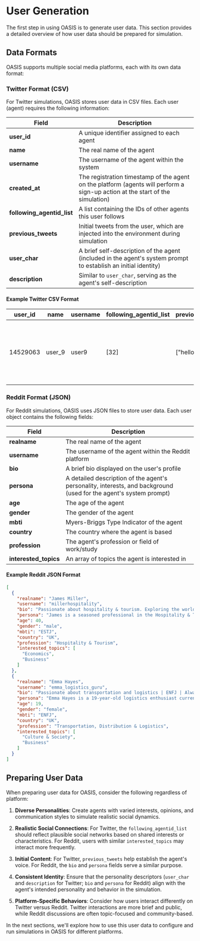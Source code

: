 # User Generation

The first step in using OASIS is to generate user data. This section provides a detailed overview of how user data should be prepared for simulation.

## Data Formats

OASIS supports multiple social media platforms, each with its own data format:

### Twitter Format (CSV)

For Twitter simulations, OASIS stores user data in CSV files. Each user (agent) requires the following information:

| Field | Description |
|-------|-------------|
| **user_id** | A unique identifier assigned to each agent |
| **name** | The real name of the agent |
| **username** | The username of the agent within the system |
| **created_at** | The registration timestamp of the agent on the platform (agents will perform a sign-up action at the start of the simulation) |
| **following_agentid_list** | A list containing the IDs of other agents this user follows |
| **previous_tweets** | Initial tweets from the user, which are injected into the environment during simulation |
| **user_char** | A brief self-description of the agent (included in the agent's system prompt to establish an initial identity) |
| **description** | Similar to `user_char`, serving as the agent's self-description |

#### Example Twitter CSV Format

| user_id | name | username | following_agentid_list | previous_tweets | user_char | description |
|---------|------|----------|------------------------|-----------------|-----------|-------------|
| 14529063 | user_9 | user9 | [32] | ["hello world"] | Beach bum, web developer, nerd 🤓, crocheter, avid reader 📚, a singer in the shower, a notorious heart breaker. I blog about books @ https://t.co/JjnKtEnq4R | Beach bum, web developer, nerd 🤓, crocheter, avid reader 📚, a singer in the shower, a notorious heart breaker. I blog about books @ https://t.co/JjnKtEnq4R |

### Reddit Format (JSON)

For Reddit simulations, OASIS uses JSON files to store user data. Each user object contains the following fields:

| Field | Description |
|-------|-------------|
| **realname** | The real name of the agent |
| **username** | The username of the agent within the Reddit platform |
| **bio** | A brief bio displayed on the user's profile |
| **persona** | A detailed description of the agent's personality, interests, and background (used for the agent's system prompt) |
| **age** | The age of the agent |
| **gender** | The gender of the agent |
| **mbti** | Myers-Briggs Type Indicator of the agent |
| **country** | The country where the agent is based |
| **profession** | The agent's profession or field of work/study |
| **interested_topics** | An array of topics the agent is interested in |

#### Example Reddit JSON Format

```json
[
  {
    "realname": "James Miller",
    "username": "millerhospitality",
    "bio": "Passionate about hospitality & tourism. Exploring the world one destination at a time.",
    "persona": "James is a seasoned professional in the Hospitality & Tourism industry. With a knack for business and a keen interest in economics, he enjoys analyzing market trends and staying updated on the latest developments in the field. When not working, he loves traveling to exotic locations, sampling local cuisines, and experiencing different cultures. Follow for industry insights and travel inspiration!",
    "age": 40,
    "gender": "male",
    "mbti": "ESTJ",
    "country": "UK",
    "profession": "Hospitality & Tourism",
    "interested_topics": [
      "Economics",
      "Business"
    ]
  },
  {
    "realname": "Emma Hayes",
    "username": "emma_logistics_guru",
    "bio": "Passionate about transportation and logistics | ENFJ | Always seeking new connections and opportunities",
    "persona": "Emma Hayes is a 19-year-old logistics enthusiast currently studying Transportation, Distribution & Logistics. With a bubbly and outgoing personality (ENFJ), she loves discussing culture, society, and business trends. Emma is always expanding her knowledge in the transportation industry and enjoys connecting with like-minded individuals to exchange ideas and insights.",
    "age": 19,
    "gender": "female",
    "mbti": "ENFJ",
    "country": "UK",
    "profession": "Transportation, Distribution & Logistics",
    "interested_topics": [
      "Culture & Society",
      "Business"
    ]
  }
]
```

## Preparing User Data

When preparing user data for OASIS, consider the following regardless of platform:

1. **Diverse Personalities**: Create agents with varied interests, opinions, and communication styles to simulate realistic social dynamics.

2. **Realistic Social Connections**: For Twitter, the `following_agentid_list` should reflect plausible social networks based on shared interests or characteristics. For Reddit, users with similar `interested_topics` may interact more frequently.

3. **Initial Content**: For Twitter, `previous_tweets` help establish the agent's voice. For Reddit, the `bio` and `persona` fields serve a similar purpose.

4. **Consistent Identity**: Ensure that the personality descriptors (`user_char` and `description` for Twitter; `bio` and `persona` for Reddit) align with the agent's intended personality and behavior in the simulation.

5. **Platform-Specific Behaviors**: Consider how users interact differently on Twitter versus Reddit. Twitter interactions are more brief and public, while Reddit discussions are often topic-focused and community-based.

In the next sections, we'll explore how to use this user data to configure and run simulations in OASIS for different platforms.